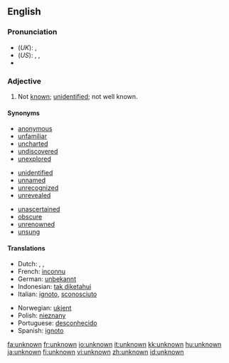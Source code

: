 ==English==

===Pronunciation===
*(''UK''): {{IPA|/ʌnˈnəʊn/}}, {{SAMPA|/Vn"n@Un/}}
*(''US''): {{AHD|ŭn-nōnʹ}}, {{IPA|/ʌnˈnoʊn/}}, {{SAMPA|/Vn"noUn/}}
*{{audio|en-us-unknown.ogg|Audio (US)}}

===Adjective===
{{en-adj|-}}

# Not [[known]]; [[unidentified]]; not well known.

====Synonyms====
{{top3}}
* [[anonymous]]
* [[unfamiliar]]
* [[uncharted]]
* [[undiscovered]]
* [[unexplored]]
{{mid3}}
* [[unidentified]]
* [[unnamed]]
* [[unrecognized]]
* [[unrevealed]]
{{mid3}}
* [[unascertained]]
* [[obscure]]
* [[unrenowned]]
* [[unsung]]
{{bottom2}}

==== Translations ====
{{trans-top|not known}}
*Dutch: {{t|nl|onbekend}}, {{t|nl|ongekend}}, {{t|nl|ongeweten}}
*French: [[inconnu]]
*German: [[unbekannt]]
*Indonesian: [[tak diketahui]]
*Italian: [[ignoto]], [[sconosciuto]]
{{trans-mid}}
*Norwegian: [[ukjent]]
*Polish: [[nieznany]]
*Portuguese: [[desconhecido]]
*Spanish: [[ignoto]]
{{trans-bottom}}

[[fa:unknown]]
[[fr:unknown]]
[[io:unknown]]
[[it:unknown]]
[[kk:unknown]]
[[hu:unknown]]
[[ja:unknown]]
[[fi:unknown]]
[[vi:unknown]]
[[zh:unknown]]
[[id:unknown]]